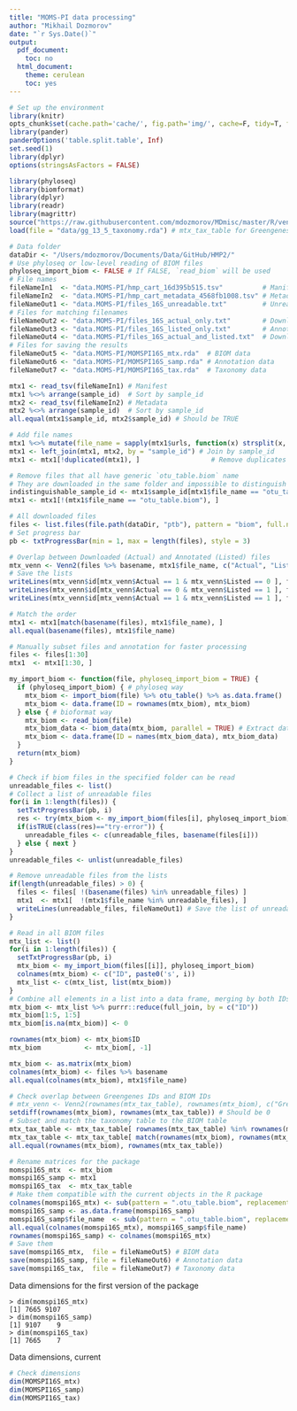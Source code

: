 ```yaml
---
title: "MOMS-PI data processing"
author: "Mikhail Dozmorov"
date: "`r Sys.Date()`"
output:
  pdf_document:
    toc: no
  html_document:
    theme: cerulean
    toc: yes
---
```


```r
# Set up the environment
library(knitr)
opts_chunk$set(cache.path='cache/', fig.path='img/', cache=F, tidy=T, fig.keep='high', echo=F, dpi=100, warnings=F, message=F, comment=NA, warning=F, results='as.is', fig.width = 10, fig.height = 6) #out.width=700, 
library(pander)
panderOptions('table.split.table', Inf)
set.seed(1)
library(dplyr)
options(stringsAsFactors = FALSE)
```

```r
library(phyloseq)
library(biomformat)
library(dplyr)
library(readr)
library(magrittr)
source("https://raw.githubusercontent.com/mdozmorov/MDmisc/master/R/venn.R")
load(file = "data/gg_13_5_taxonomy.rda") # mtx_tax_table for Greengenes, scripts/greengenes.R
```

```r
# Data folder
dataDir <- "/Users/mdozmorov/Documents/Data/GitHub/HMP2/"
# Use phyloseq or low-level reading of BIOM files
phyloseq_import_biom <- FALSE # If FALSE, `read_biom` will be used
# File names
fileNameIn1  <- "data.MOMS-PI/hmp_cart_16d395b515.tsv"          # Manifest
fileNameIn2  <- "data.MOMS-PI/hmp_cart_metadata_4568fb1008.tsv" # Metadata
fileNameOut1 <- "data.MOMS-PI/files_16S_unreadable.txt"         # Unreadable 16S files
# Files for matching filenames
fileNameOut2 <- "data.MOMS-PI/files_16S_actual_only.txt"        # Downloaded, but no annotations
fileNameOut3 <- "data.MOMS-PI/files_16S_listed_only.txt"        # Annotated, but not downloaded
fileNameOut4 <- "data.MOMS-PI/files_16S_actual_and_listed.txt"  # Downloaded AND Annotated
# Files for saving the results
fileNameOut5 <- "data.MOMS-PI/MOMSPI16S_mtx.rda"  # BIOM data
fileNameOut6 <- "data.MOMS-PI/MOMSPI16S_samp.rda" # Annotation data
fileNameOut7 <- "data.MOMS-PI/MOMSPI16S_tax.rda"  # Taxonomy data
```

```r
mtx1 <- read_tsv(fileNameIn1) # Manifest
mtx1 %<>% arrange(sample_id)  # Sort by sample_id
mtx2 <- read_tsv(fileNameIn2) # Metadata
mtx2 %<>% arrange(sample_id)  # Sort by sample_id
all.equal(mtx1$sample_id, mtx2$sample_id) # Should be TRUE

# Add file names
mtx1 %<>% mutate(file_name = sapply(mtx1$urls, function(x) strsplit(x, split = ",", fixed = TRUE)[[1]][1] %>% basename) %>% unname)
mtx1 <- left_join(mtx1, mtx2, by = "sample_id") # Join by sample_id
mtx1 <- mtx1[!duplicated(mtx1), ]                  # Remove duplicates

# Remove files that all have generic `otu_table.biom` name
# They are downloaded in the same folder and impossible to distinguish
indistinguishable_sample_id <- mtx1$sample_id[mtx1$file_name == "otu_table.biom"]
mtx1 <- mtx1[!(mtx1$file_name == "otu_table.biom"), ]
```

```r
# All downloaded files
files <- list.files(file.path(dataDir, "ptb"), pattern = "biom", full.names = TRUE)
# Set progress bar
pb <- txtProgressBar(min = 1, max = length(files), style = 3)

# Overlap between Downloaded (Actual) and Annotated (Listed) files
mtx_venn <- Venn2(files %>% basename, mtx1$file_name, c("Actual", "Listed"))
# Save the lists
writeLines(mtx_venn$id[mtx_venn$Actual == 1 & mtx_venn$Listed == 0 ], fileNameOut2) # Downloaded, but no annotations
writeLines(mtx_venn$id[mtx_venn$Actual == 0 & mtx_venn$Listed == 1 ], fileNameOut3) # Annotated, but not downloaded
writeLines(mtx_venn$id[mtx_venn$Actual == 1 & mtx_venn$Listed == 1 ], fileNameOut4) # Downloaded AND Annotated

# Match the order
mtx1 <- mtx1[match(basename(files), mtx1$file_name), ]
all.equal(basename(files), mtx1$file_name)
```

```r
# Manually subset files and annotation for faster processing
files <- files[1:30]
mtx1  <- mtx1[1:30, ]
```

```r
my_import_biom <- function(file, phyloseq_import_biom = TRUE) {
  if (phyloseq_import_biom) { # phyloseq way
    mtx_biom <- import_biom(file) %>% otu_table() %>% as.data.frame() 
    mtx_biom <- data.frame(ID = rownames(mtx_biom), mtx_biom)
  } else { # bioformat way
    mtx_biom <- read_biom(file)
    mtx_biom_data <- biom_data(mtx_biom, parallel = TRUE) # Extract data one time 
    mtx_biom <- data.frame(ID = names(mtx_biom_data), mtx_biom_data)
  }
  return(mtx_biom)
}
```

```r
# Check if biom files in the specified folder can be read
unreadable_files <- list()
# Collect a list of unreadable files
for(i in 1:length(files)) {
  setTxtProgressBar(pb, i)
  res <- try(mtx_biom <- my_import_biom(files[i], phyloseq_import_biom), TRUE)
  if(isTRUE(class(res)=="try-error")) { 
    unreadable_files <- c(unreadable_files, basename(files[i])) 
  } else { next }
}
unreadable_files <- unlist(unreadable_files)

# Remove unreadable files from the lists
if(length(unreadable_files) > 0) {
  files <- files[ !(basename(files) %in% unreadable_files) ]
  mtx1  <- mtx1[  !(mtx1$file_name %in% unreadable_files), ]
  writeLines(unreadable_files, fileNameOut1) # Save the list of unreadable files
}
```

```r
# Read in all BIOM files
mtx_list <- list()
for(i in 1:length(files)) {
  setTxtProgressBar(pb, i)
  mtx_biom <- my_import_biom(files[[i]], phyloseq_import_biom)
  colnames(mtx_biom) <- c("ID", paste0('s', i))
  mtx_list <- c(mtx_list, list(mtx_biom))
}
# Combine all elements in a list into a data frame, merging by both IDs. Time consuming, over 5 hours
mtx_biom <- mtx_list %>% purrr::reduce(full_join, by = c("ID"))
mtx_biom[1:5, 1:5]
mtx_biom[is.na(mtx_biom)] <- 0

rownames(mtx_biom) <- mtx_biom$ID
mtx_biom           <- mtx_biom[, -1]

mtx_biom <- as.matrix(mtx_biom)
colnames(mtx_biom) <- files %>% basename
all.equal(colnames(mtx_biom), mtx1$file_name)
```


```r
# Check overlap between Greengenes IDs and BIOM IDs
# mtx_venn <- Venn2(rownames(mtx_tax_table), rownames(mtx_biom), c("Greengenes", "biom"))
setdiff(rownames(mtx_biom), rownames(mtx_tax_table)) # Should be 0
# Subset and match the taxonomy table to the BIOM table
mtx_tax_table <- mtx_tax_table[ rownames(mtx_tax_table) %in% rownames(mtx_biom), ]
mtx_tax_table <- mtx_tax_table[ match(rownames(mtx_biom), rownames(mtx_tax_table)), ]
all.equal(rownames(mtx_biom), rownames(mtx_tax_table))
```


```r
# Rename matrices for the package
momspi16S_mtx  <- mtx_biom
momspi16S_samp <- mtx1
momspi16S_tax  <- mtx_tax_table
# Make them compatible with the current objects in the R package
colnames(momspi16S_mtx) <- sub(pattern = ".otu_table.biom", replacement = "", x = colnames(momspi16S_mtx)) # Clean up sample names
momspi16S_samp <- as.data.frame(momspi16S_samp)
momspi16S_samp$file_name  <- sub(pattern = ".otu_table.biom", replacement = "", x = momspi16S_samp$file_name) # Clean up sample names
all.equal(colnames(momspi16S_mtx), momspi16S_samp$file_name)
rownames(momspi16S_samp) <- colnames(momspi16S_mtx)
# Save them
save(momspi16S_mtx,  file = fileNameOut5) # BIOM data
save(momspi16S_samp, file = fileNameOut6) # Annotation data
save(momspi16S_tax,  file = fileNameOut7) # Taxonomy data
```

Data dimensions for the first version of the package

```
> dim(momspi16S_mtx)
[1] 7665 9107
> dim(momspi16S_samp)
[1] 9107    9
> dim(momspi16S_tax)
[1] 7665    7
```

Data dimensions, current

```r
# Check dimensions
dim(MOMSPI16S_mtx)
dim(MOMSPI16S_samp)
dim(MOMSPI16S_tax)
```


